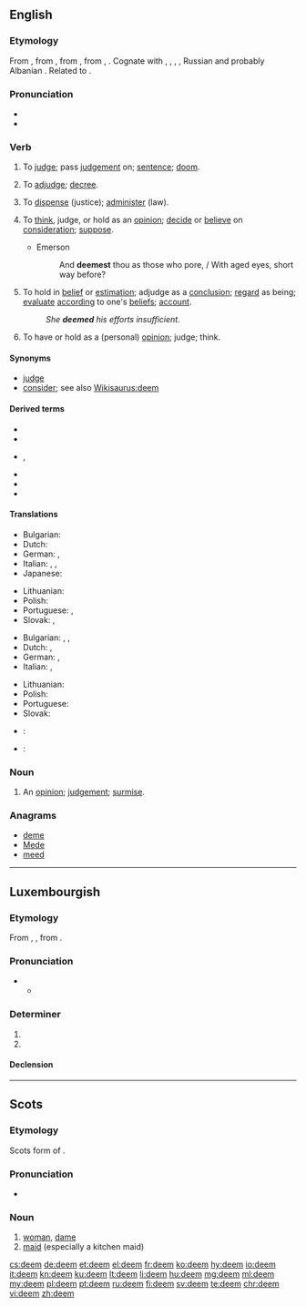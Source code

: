 ==English==

===Etymology===
From {{etyl|enm|en}} {{term|demen|lang=enm}}, from {{etyl|ang|en}} {{term/t|ang|dēman||to judge, determine, reckon, decide, decree, sentence, condemn, assign, deem, consider, think, estimate, compute, examine, prove, doom, condemn, praise, glorify, tell, declare}}, from {{etyl|gem-pro|en}} {{term/t|gem-pro|*dōmijaną||to judge, think}}, from {{etyl|ine-pro|en}} {{term/t|ine-pro|*dʰē-}}, {{term/t|ine-pro|*dʰeh₁-||to set, put, stell, lay}}. Cognate with {{etyl|frr|-}} {{term|dema||to judge, recognise|lang=frr}}, {{etyl|nl|-}} {{term|doemen||to condemn, foredoom|lang=nl}}, {{etyl|da|-}} {{term|dømme||to judge|lang=da}}, {{etyl|sv|-}} {{term|döma||to judge, sentence, condemn|lang=sv}}, Russian {{term|думать||I think, consider, judge|tr=dúmat|lang=ru}} and probably Albanian {{term|them||I say, believe, deem|lang=sq}}. Related to {{l/en|doom}}.

===Pronunciation===
* {{IPA|/diːm/}}
* {{rhymes|iːm}}

===Verb===
{{en-verb}}

# {{context|transitive|obsolete|lang=en}} To [[judge]]; pass [[judgement]] on; [[sentence]]; [[doom]].
# {{context|transitive|obsolete|lang=en}} To [[adjudge]]; [[decree]].
# {{context|transitive|obsolete|lang=en}} To [[dispense]] (justice); [[administer]] (law).
# {{context|ambitransitive|lang=en}} To [[think]], judge, or hold as an [[opinion]]; [[decide]] or [[believe]] on [[consideration]]; [[suppose]].
#* Emerson
#*: And '''deemest''' thou as those who pore, / With aged eyes, short way before?
# {{context|transitive|lang=en}} To hold in [[belief]] or [[estimation]]; adjudge as a [[conclusion]]; [[regard]] as being; [[evaluate]] [[according]] to one's [[belief]]s; [[account]].
#: ''She '''deemed''' his efforts insufficient.''
# {{context|intransitive|lang=en}} To have or hold as a (personal) [[opinion]]; judge; think.

====Synonyms====
* [[judge]]
* [[consider]]; see also [[Wikisaurus:deem]]

====Derived terms====
* {{l/en|addeem}}
* {{l/en|deemer}}
* {{l/en|deemster}}, {{l/en|dempster}}
* {{l/en|fordeem}}
* {{l/en|foredeem}}
* {{l/en|misdeem}}

====Translations====
{{trans-top|to evaluate according to one's beliefs}}
* Bulgarian: {{t+|bg|смятам|tr=smjátam}}
* Dutch: {{t+|nl|beschouwen}}
* German: {{t+|de|halten}}, {{t+|de|erachten}}
* Italian: {{t+|it|considerare}}, {{t+|it|valutare}}, {{t+|it|credere}}
* Japanese: {{t|ja|見なす|tr=minasu}}
{{trans-mid}}
* Lithuanian: {{t+|lt|manyti}}
* Polish: {{t+|pl|uznać}}
* Portuguese: {{t+|pt|considerar}}, {{t+|pt|estimar}}
* Slovak: {{t|sk|uznať}}, {{t|sk|považovať}}
{{trans-bottom}}

{{trans-top|to hold as a personal opinion}}
* Bulgarian: {{t+|bg|смятам|tr=smjátam}}, {{t+|bg|считам|tr=sčítam}}, {{t+|bg|мисля|tr=míslja}}
* Dutch: {{t+|nl|vinden}}, {{t+|nl|achten}}
* German: {{t+|de|erachten}}, {{t+|de|ansehen}}
* Italian: {{t+|it|considerare}}, {{t+|it|ritenere}}
{{trans-mid}}
* Lithuanian: {{t+|lt|manyti}}
* Polish: {{t+|pl|uznać}}
* Portuguese: {{t+|pt|considerar}}
* Slovak: {{t|sk|považovať}}
{{trans-bottom}}

{{checktrans-top}}
* {{ttbc|ia}}: {{t|ia|estimar}}
{{trans-mid}}
* {{ttbc|es}}: {{t+|es|estimar}}
{{trans-bottom}}

===Noun===
{{en-noun}}

# An [[opinion]]; [[judgement]]; [[surmise]].

===Anagrams===
* [[deme#English|deme]]
* [[Mede#English|Mede]]
* [[meed#English|meed]]

----

==Luxembourgish==

===Etymology===
From {{etyl|goh|lb}} {{term|themu|lang=goh}}, {{term|demu|lang=goh}}, from {{etyl|gem-pro|lb}} {{term/t|gem-pro|*þammai}}.

===Pronunciation===
* {{IPA|/deːm/|lang=lb}}
** {{rhymes|eːm|lang=lb}}

===Determiner===
{{head|lb|determiner form|g=m|g2=n|unstressed|dem}}

# {{form of|dative|deen|lang=lb}}
# {{form of|dative|dat|lang=lb}}

====Declension====
{{lb-decl-definite article}}

----

==Scots==

===Etymology===
Scots form of {{etyl|en|sco}} {{term|dame|lang=ang}}.

===Pronunciation===
* {{IPA|/dim/|lang=sco}}

===Noun===
{{sco-noun}}

# [[woman]], [[dame]]
# [[maid]] (especially a kitchen maid)

[[cs:deem]]
[[de:deem]]
[[et:deem]]
[[el:deem]]
[[fr:deem]]
[[ko:deem]]
[[hy:deem]]
[[io:deem]]
[[it:deem]]
[[kn:deem]]
[[ku:deem]]
[[lt:deem]]
[[li:deem]]
[[hu:deem]]
[[mg:deem]]
[[ml:deem]]
[[my:deem]]
[[pl:deem]]
[[pt:deem]]
[[ru:deem]]
[[fi:deem]]
[[sv:deem]]
[[te:deem]]
[[chr:deem]]
[[vi:deem]]
[[zh:deem]]